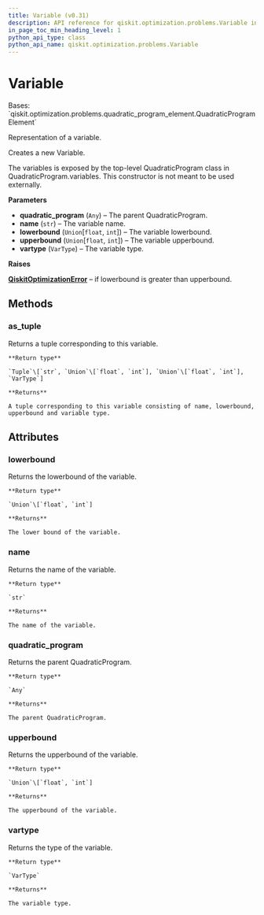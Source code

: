 ```yaml
---
title: Variable (v0.31)
description: API reference for qiskit.optimization.problems.Variable in qiskit v0.31
in_page_toc_min_heading_level: 1
python_api_type: class
python_api_name: qiskit.optimization.problems.Variable
---
```


# Variable

<Class id="qiskit.optimization.problems.Variable" isDedicatedPage={true} github="https://github.com/qiskit-community/qiskit-aqua/tree/stable/0.9/qiskit/optimization/problems/variable.py" signature="Variable(quadratic_program, name, lowerbound=0, upperbound=1e+20, vartype=<VarType.CONTINUOUS: 0>)" modifiers="class">
  Bases: `qiskit.optimization.problems.quadratic_program_element.QuadraticProgramElement`

  Representation of a variable.

  Creates a new Variable.

  The variables is exposed by the top-level QuadraticProgram class in QuadraticProgram.variables. This constructor is not meant to be used externally.

  **Parameters**

  *   **quadratic\_program** (`Any`) – The parent QuadraticProgram.
  *   **name** (`str`) – The variable name.
  *   **lowerbound** (`Union`\[`float`, `int`]) – The variable lowerbound.
  *   **upperbound** (`Union`\[`float`, `int`]) – The variable upperbound.
  *   **vartype** (`VarType`) – The variable type.

  **Raises**

  [**QiskitOptimizationError**](qiskit.optimization.QiskitOptimizationError "qiskit.optimization.QiskitOptimizationError") – if lowerbound is greater than upperbound.

  ## Methods

  <span id="qiskit-optimization-problems-variable-as-tuple" />

  ### as\_tuple

  <Function id="qiskit.optimization.problems.Variable.as_tuple" signature="Variable.as_tuple()">
    Returns a tuple corresponding to this variable.

    **Return type**

    `Tuple`\[`str`, `Union`\[`float`, `int`], `Union`\[`float`, `int`], `VarType`]

    **Returns**

    A tuple corresponding to this variable consisting of name, lowerbound, upperbound and variable type.
  </Function>

  ## Attributes

  ### lowerbound

  <Attribute id="qiskit.optimization.problems.Variable.lowerbound">
    Returns the lowerbound of the variable.

    **Return type**

    `Union`\[`float`, `int`]

    **Returns**

    The lower bound of the variable.
  </Attribute>

  ### name

  <Attribute id="qiskit.optimization.problems.Variable.name">
    Returns the name of the variable.

    **Return type**

    `str`

    **Returns**

    The name of the variable.
  </Attribute>

  ### quadratic\_program

  <Attribute id="qiskit.optimization.problems.Variable.quadratic_program">
    Returns the parent QuadraticProgram.

    **Return type**

    `Any`

    **Returns**

    The parent QuadraticProgram.
  </Attribute>

  ### upperbound

  <Attribute id="qiskit.optimization.problems.Variable.upperbound">
    Returns the upperbound of the variable.

    **Return type**

    `Union`\[`float`, `int`]

    **Returns**

    The upperbound of the variable.
  </Attribute>

  ### vartype

  <Attribute id="qiskit.optimization.problems.Variable.vartype">
    Returns the type of the variable.

    **Return type**

    `VarType`

    **Returns**

    The variable type.
  </Attribute>
</Class>

